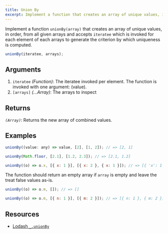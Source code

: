 ---
title: Union By
excerpt: Implement a function that creates an array of unique values, in order, from all given arrays.
---

Implement a function `unionBy(array)` that creates an array of unique values, in order, from all given arrays and accepts `iteratee` which is invoked for each element of each arrays to generate the criterion by which uniqueness is computed.

```js
unionBy(iteratee, arrays);
```

## Arguments

1. `iteratee` _(Function)_: The iteratee invoked per element. The function is invoked with one argument: (value).
1. `[arrays]` _(...Array)_: The arrays to inspect

## Returns

_`(Array)`_: Returns the new array of combined values.

## Examples

```js
unionBy((value: any) => value, [2], [1, 2]); // => [2, 1]

unionBy(Math.floor, [2.1], [1.2, 2.3]); // => [2.1, 1.2]

unionBy((o) => o.x, [{ x: 1 }], [{ x: 2 }, { x: 1 }]); // => [{ 'x': 1 }, { 'x': 2 }]
```

The function should return an empty array if `array` is empty and leave the treat false values as-is.

```js
unionBy((o) => o.m, []); // => []

unionBy((o) => o.m, [{ n: 1 }], [{ m: 2 }]); // => [{ n: 1 }, { m: 2 }]
```

## Resources

- [Lodash `_.unionBy`](https://lodash.com/docs/#unionBy)
